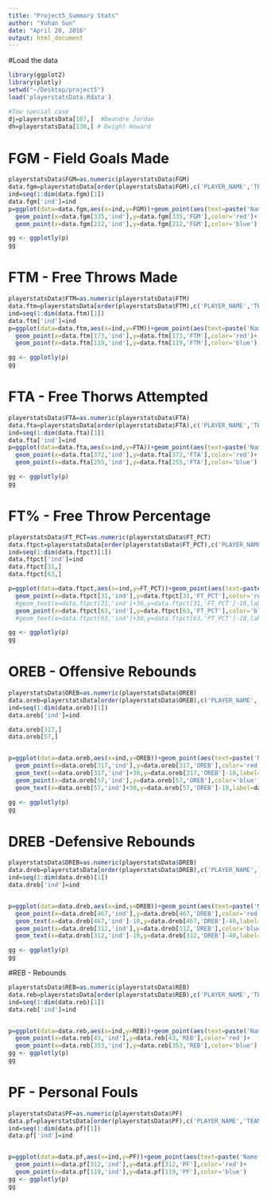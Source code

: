 ```yaml
---
title: "Project5_Summary Stats"
author: "Yuhan Sun"
date: "April 20, 2016"
output: html_document
---
```


#Load the data
```r
library(ggplot2)
library(plotly)
setwd("~/Desktop/project5")
load('playerstatsData.Rdata')

#Tow special case
dj=playerstatsData[107,]  #Deandre Jordan
dh=playerstatsData[130,] # Dwight Howard
```

# FGM - Field Goals Made
```r
playerstatsData$FGM=as.numeric(playerstatsData$FGM)
data.fgm=playerstatsData[order(playerstatsData$FGM),c('PLAYER_NAME','TEAM_ABBREVIATION','FGM')]
ind=seq(1:dim(data.fgm)[1])
data.fgm['ind']=ind
p=ggplot(data=data.fgm,aes(x=ind,y=FGM))+geom_point(aes(text=paste('Name:',PLAYER_NAME)))+ggtitle('Overall Distribution of FGM')+ylab('FGM')+
  geom_point(x=data.fgm[335,'ind'],y=data.fgm[335,'FGM'],color='red')+
  geom_point(x=data.fgm[212,'ind'],y=data.fgm[212,'FGM'],color='blue')

gg <- ggplotly(p)
gg
```

# FTM - Free Throws Made
```r
playerstatsData$FTM=as.numeric(playerstatsData$FTM)
data.ftm=playerstatsData[order(playerstatsData$FTM),c('PLAYER_NAME','TEAM_ABBREVIATION','FTM')]
ind=seq(1:dim(data.ftm)[1])
data.ftm['ind']=ind
p=ggplot(data=data.ftm,aes(x=ind,y=FTM))+geom_point(aes(text=paste('Name:',PLAYER_NAME)))+ggtitle('Overall Distribution of FTM')+ylab('FTM')+
  geom_point(x=data.ftm[173,'ind'],y=data.ftm[173,'FTM'],color='red')+
  geom_point(x=data.ftm[119,'ind'],y=data.ftm[119,'FTM'],color='blue')

gg <- ggplotly(p)
gg
```


# FTA - Free Thorws Attempted
```r
playerstatsData$FTA=as.numeric(playerstatsData$FTA)
data.fta=playerstatsData[order(playerstatsData$FTA),c('PLAYER_NAME','TEAM_ABBREVIATION','FTA')]
ind=seq(1:dim(data.fta)[1])
data.fta['ind']=ind
p=ggplot(data=data.fta,aes(x=ind,y=FTA))+geom_point(aes(text=paste('Name:',PLAYER_NAME)))+ggtitle('Overall Distribution of FTA')+ylab('FTA')+
  geom_point(x=data.fta[372,'ind'],y=data.fta[372,'FTA'],color='red')+
  geom_point(x=data.fta[255,'ind'],y=data.fta[255,'FTA'],color='blue')

gg <- ggplotly(p)
gg
```

# FT% - Free Throw Percentage
```r
playerstatsData$FT_PCT=as.numeric(playerstatsData$FT_PCT)
data.ftpct=playerstatsData[order(playerstatsData$FT_PCT),c('PLAYER_NAME','TEAM_ABBREVIATION','FT_PCT')]
ind=seq(1:dim(data.ftpct)[1])
data.ftpct['ind']=ind
data.ftpct[31,]
data.ftpct[63,]

p=ggplot(data=data.ftpct,aes(x=ind,y=FT_PCT))+geom_point(aes(text=paste('Name:',PLAYER_NAME)))+ggtitle('Overall Distribution of FT_PCT')+ylab('FT_PCT')+
  geom_point(x=data.ftpct[31,'ind'],y=data.ftpct[31,'FT_PCT'],color='red')+
  #geom_text(x=data.ftpct[31,'ind']+30,y=data.ftpct[31,'FT_PCT']-10,label=data.ftpct$PLAYER_NAME[31],color='red',size=0.2)+
  geom_point(x=data.ftpct[63,'ind'],y=data.ftpct[63,'FT_PCT'],color='blue')#+
  #geom_text(x=data.ftpct[63,'ind']+30,y=data.ftpct[63,'PT_PCT']-10,label=data.ftpct$PLAYER_NAME[63],color='blue')

gg <- ggplotly(p)
gg


```


# OREB - Offensive Rebounds
```r
playerstatsData$OREB=as.numeric(playerstatsData$OREB)
data.oreb=playerstatsData[order(playerstatsData$OREB),c('PLAYER_NAME','TEAM_ABBREVIATION','OREB')]
ind=seq(1:dim(data.oreb)[1])
data.oreb['ind']=ind

data.oreb[317,]
data.oreb[57,]


p=ggplot(data=data.oreb,aes(x=ind,y=OREB))+geom_point(aes(text=paste('Name:',PLAYER_NAME)))+ggtitle('Overall Distribution of OREB')+ylab('Offensive Rebounds')+
  geom_point(x=data.oreb[317,'ind'],y=data.oreb[317,'OREB'],color='red')+
  geom_text(x=data.oreb[317,'ind']+30,y=data.oreb[317,'OREB']-10,label=data.oreb$PLAYER_NAME[317],color='red',size=0.2)+
  geom_point(x=data.oreb[57,'ind'],y=data.oreb[57,'OREB'],color='blue')+
  geom_text(x=data.oreb[57,'ind']+30,y=data.oreb[57,'OREB']-10,label=data.oreb$PLAYER_NAME[57],color='blue')

gg <- ggplotly(p)
gg


```


# DREB -Defensive Rebounds
```r
playerstatsData$DREB=as.numeric(playerstatsData$DREB)
data.dreb=playerstatsData[order(playerstatsData$DREB),c('PLAYER_NAME','TEAM_ABBREVIATION','DREB')]
ind=seq(1:dim(data.dreb)[1])
data.dreb['ind']=ind


p=ggplot(data=data.dreb,aes(x=ind,y=DREB))+geom_point(aes(text=paste('Name:',PLAYER_NAME)))+ggtitle('Overall Distribution of DREB')+ylab('defensive Rebounds')+
  geom_point(x=data.dreb[467,'ind'],y=data.dreb[467,'DREB'],color='red')+
  geom_text(x=data.dreb[467,'ind']-10,y=data.dreb[467,'DREB']-40,label=data.dreb$PLAYER_NAME[467],color='red',size=0.2)+
  geom_point(x=data.dreb[312,'ind'],y=data.dreb[312,'DREB'],color='blue')+
  geom_text(x=data.dreb[312,'ind']-10,y=data.dreb[312,'DREB']-40,label=data.dreb$PLAYER_NAME[312],color='blue')

gg <- ggplotly(p)
gg


```

#REB - Rebounds
```r
playerstatsData$REB=as.numeric(playerstatsData$REB)
data.reb=playerstatsData[order(playerstatsData$REB),c('PLAYER_NAME','TEAM_ABBREVIATION','REB')]
ind=seq(1:dim(data.reb)[1])
data.reb['ind']=ind


p=ggplot(data=data.reb,aes(x=ind,y=REB))+geom_point(aes(text=paste('Name:',PLAYER_NAME)))+ggtitle('Overall Distribution of REB')+ylab('Rebounds')+
  geom_point(x=data.reb[43,'ind'],y=data.reb[43,'REB'],color='red')+
  geom_point(x=data.reb[353,'ind'],y=data.reb[353,'REB'],color='blue')
gg <- ggplotly(p)
gg

```

# PF  - Personal Fouls
```r
playerstatsData$PF=as.numeric(playerstatsData$PF)
data.pf=playerstatsData[order(playerstatsData$PF),c('PLAYER_NAME','TEAM_ABBREVIATION','PF')]
ind=seq(1:dim(data.pf)[1])
data.pf['ind']=ind


p=ggplot(data=data.pf,aes(x=ind,y=PF))+geom_point(aes(text=paste('Name:',PLAYER_NAME)))+ggtitle('Overall Distribution of PF')+ylab('Personal Fouls')+
  geom_point(x=data.pf[312,'ind'],y=data.pf[312,'PF'],color='red')+
  geom_point(x=data.pf[119,'ind'],y=data.pf[119,'PF'],color='blue')
gg <- ggplotly(p)
gg
```

```r

```

```r

```
